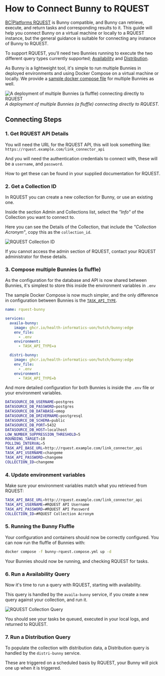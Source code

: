 # How to Connect Bunny to RQUEST

[BC|Platforms RQUEST](https://bcRQUEST.com/) is Bunny compatible, and Bunny can retrieve, execute, and return tasks and corresponding results to it. This guide will help you connect Bunny on a virtual machine or locally to a RQUEST instance, but the general guidance is suitable for connecting any instance of Bunny to RQUEST.

To support RQUEST, you'll need two Bunnies running to execute the two different query types currently supported; [Availability](/concepts/availability) and [Distribution](/concepts/distribution). 

As Bunny is a lightweight tool, it's simple to run multiple Bunnies in deployed environments and using Docker Compose on a virtual machine or locally. We provide a [sample docker compose file](https://github.com/Health-Informatics-UoN/hutch/blob/main/samples/Bunny/compose/bunny-rquest.compose.yml) for multiple Bunnies as well. 

![A deployment of multiple Bunnies (a fluffle) connecting directly to RQUEST](/images/bunny.png)
_A deployment of multiple Bunnies (a fluffle) connecting directly to RQUEST._


## Connecting Steps

### 1. Get RQUEST API Details

You will need the URL for the RQUEST API, this will look something like: `https://rquest.example.com/link_connector_api` 

And you will need the authentication credentials to connect with, these will be a `username`, and `password`.

How to get these can be found in your supplied documentation for RQUEST. 

### 2. Get a Collection ID

In RQUEST you can create a new collection for Bunny, or use an existing one. 

Inside the section Admin and Collections list, select the _"Info"_ of the Collection you want to connect to.

Here you can see the Details of the Collection, that include the _"Collection Acronym"_, copy this as the `collection_id`.

![RQUEST Collection ID](/images/rquest_collection.png)

If you cannot access the admin section of RQUEST, contact your RQUEST administrator for these details.

### 3. Compose multiple Bunnies (a fluffle)

As the configuration for the database and API is now shared between Bunnies, it's simplest to store this inside the environment variables in `.env` 

The sample Docker Compose is now much simpler, and the only difference in configuration between Bunnies is the [`TASK_API_TYPE`](/bunny/config#task-type).

```yml copy filename="bunny-rquest.compose.yml"
name: rquest-bunny

services:
  availa-bunny:
    image: ghcr.io/health-informatics-uon/hutch/bunny:edge
    env_file:
      - .env
    environment:
      - TASK_API_TYPE=a

  distri-bunny:
    image: ghcr.io/health-informatics-uon/hutch/bunny:edge
    env_file:
      - .env
    environment:
      - TASK_API_TYPE=b
```

And more detailed configuration for both Bunnies is inside the `.env` file or your environment variables.

```bash copy filename=".env"
DATASOURCE_DB_USERNAME=postgres
DATASOURCE_DB_PASSWORD=postgres
DATASOURCE_DB_DATABASE=omop
DATASOURCE_DB_DRIVERNAME=postgresql
DATASOURCE_DB_SCHEMA=public
DATASOURCE_DB_PORT=5432
DATASOURCE_DB_HOST=localhost
LOW_NUMBER_SUPPRESSION_THRESHOLD=5
ROUNDING_TARGET=10
POLLING_INTERVAL=5
TASK_API_BASE_URL=http://rquest.example.com/link_connector_api
TASK_API_USERNAME=changeme
TASK_API_PASSWORD=changeme
COLLECTION_ID=changeme
```

### 4. Update environment variables

Make sure your environment variables match what you retrieved from RQUEST:

```bash copy filename=".env"
TASK_API_BASE_URL=http://rquest.example.com/link_connector_api
TASK_API_USERNAME=#RQUEST API Username
TASK_API_PASSWORD=#RQUEST API Password
COLLECTION_ID=#RQUEST Collection Acronym
```

### 5. Running the Bunny Fluffle

Your configuration and containers should now be correctly configured. You can now run the fluffle of Bunnies with:

```bash copy
docker compose -f bunny-rquest.compose.yml up -d
````

Your Bunnies should now be running, and checking RQUEST for tasks.

### 6. Run a Availability Query

Now it's time to run a query with RQUEST, starting with availability.

This query is handled by the `availa-bunny` service, if you create a new query against your collection, and run it. 

![RQUEST Collection Query](/images/rquest_query.png)

You should see your tasks be queued, executed in your local logs, and returned to RQUEST.

### 7. Run a Distribution Query

To populate the collection with distribution data, a Distribution query is handled by the `distri-bunny` service. 

These are triggered on a scheduled basis by RQUEST, your Bunny will pick one up when it is triggered.
